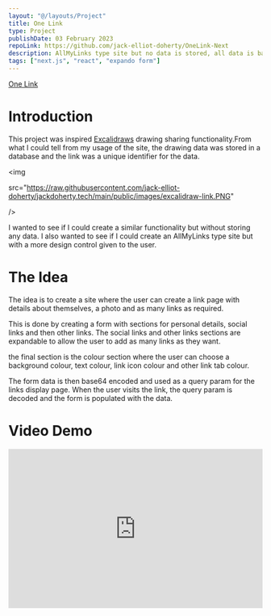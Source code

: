 ```yaml
---
layout: "@/layouts/Project"
title: One Link
type: Project
publishDate: 03 February 2023
repoLink: https://github.com/jack-elliot-doherty/OneLink-Next
description: AllMyLinks type site but no data is stored, all data is base64 encoded and used as a query param.
tags: ["next.js", "react", "expando form"]
---
```


<a target="_blank" rel href="https://one-link-next.vercel.app/">
	One Link
</a>

# Introduction

This project was inspired <a href="https://excalidraw.com/" target="_blank" rel="no_refferer" >Excalidraws</a> drawing
sharing functionality.From what I could tell from my usage of the site, the drawing data was stored in a
database and the link was a unique identifier for the data.

<img

src="https://raw.githubusercontent.com/jack-elliot-doherty/jackdoherty.tech/main/public/images/excalidraw-link.PNG"

/>

I wanted to see if I could create a similar functionality but
without storing any data. I also wanted to see if I could create an AllMyLinks type site but with a more design control given to the user.

# The Idea

The idea is to create a site where the user can create a link page with details about themselves, a photo and as many links as required.

This is done by creating a form with sections for personal details, social links and then other links. The social links and other links
sections are expandable to allow the user to add as many links as they want.

the final section is the colour section where the user can choose a background colour, text colour, link icon colour and other link tab colour.

The form data is then base64 encoded and used as a query param for the links display page.
When the user visits the link, the query param is decoded and the form is populated with the data.

# Video Demo

<iframe
	height="315px"
	width="100%"
	src="https://www.youtube.com/embed/JXm3Orc_eso"
	title="YouTube video player"
	frameborder="0"
	allow="accelerometer; autoplay; clipboard-write; encrypted-media; gyroscope; picture-in-picture"
	allowfullscreen
></iframe>
